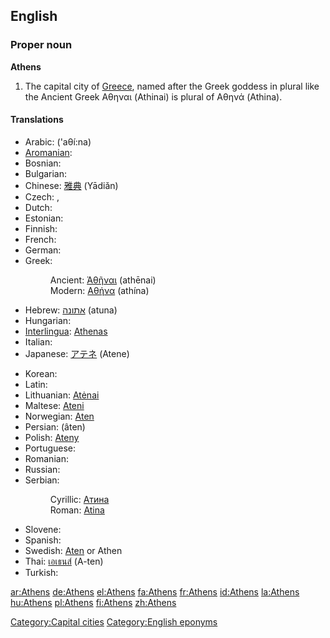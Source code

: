 {{wikipedia}}
==English==

===Proper noun===
'''Athens'''

# The capital city of [[Greece]], named after the Greek goddess in plural like the Ancient Greek Αθηναι (Athinai) is plural of Αθηνά (Athina).

====Translations====
{{trans-top|capital city of Greece}}
* Arabic: {{Arab|[[اثينا|أثينا]]}} ('aθí:na) {{f}}
* [[Aromanian]]: {{tø|rup|Athina|f|xs=Aromanian}}
* Bosnian: {{t-|bs|Atina|f}}
* Bulgarian: {{t-|bg|Атина|f|tr=Atína|sc=Cyrl}}
* Chinese: [[雅典]] (Yādiǎn)
* Czech: {{t-|cs|Atény|f|p}}, {{t-|cs|Athény|f|p}}
* Dutch: {{t+|nl|Athene}}
* Estonian: {{t-|et|Ateena}}
* Finnish: {{t+|fi|Ateena}}
* French: {{t+|fr|Athènes}}
* German: {{t+|de|Athen|n}}
* Greek:
*: Ancient: [[Ἀθῆναι]] (athēnai) {{f|p}}
*: Modern: [[Αθήνα]] (athína) {{f}}
* Hebrew: [[אתונה]] (atuna)
* Hungarian: {{t+|hu|Athén}}
* [[Interlingua]]: [[Athenas]]
* Italian: {{t-|it|Atene|f}}
* Japanese: [[アテネ]] (Atene)
{{trans-mid}}
* Korean: {{t+|ko|아테네|sc=Hang}}
* Latin: {{t+|la|Athenae|f|p}}
* Lithuanian: [[Atėnai]]
* Maltese: [[Ateni]]
* Norwegian: [[Aten]]
* Persian: {{fa-Arab|[[آتن]]}} (âten)
* Polish: [[Ateny]] {{p}}
* Portuguese: {{t-|pt|Atenas|f}}
* Romanian: {{t+|ro|Atena|f}}
* Russian: {{t-|ru|Афины|f|p|tr=Afíny|sc=Cyrl}}
* Serbian:
*: Cyrillic: [[Атина#Serbian|Атина]] {{f}}
*: Roman: [[Atina#Serbian|Atina]] {{f}}
* Slovene: {{t+|sl|Atene|f|p}}
* Spanish: {{t+|es|Atenas|f}}
* Swedish: [[Aten]] or Athen
* Thai: [[เอเธนส์]] (A-ten)
* Turkish: {{t-|tr|Atina}}
{{trans-bottom}}

[[Category:Capital cities]]
[[Category:English eponyms]]

[[ar:Athens]]
[[de:Athens]]
[[el:Athens]]
[[fa:Athens]]
[[fr:Athens]]
[[id:Athens]]
[[la:Athens]]
[[hu:Athens]]
[[pl:Athens]]
[[fi:Athens]]
[[zh:Athens]]